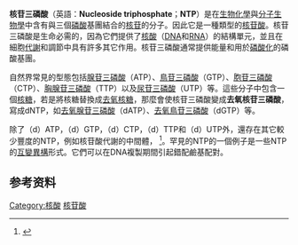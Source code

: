 {{Refimprove|time=2017-08-21T14:14:06+00:00}}
'''核苷三磷酸'''（英語：'''Nucleoside triphosphate'''；'''NTP'''）是在[[生物化學|生物化學]]與[[分子生物學|分子生物學]]中含有與三個[[磷酸鹽|磷酸]]基團結合的[[核苷|核苷]]的分子。因此它是一種類型的[[核苷酸|核苷酸]]。核苷三磷酸是生命必需的，因為它們提供了[[核酸|核酸]]（[[DNA|DNA]]和[[RNA|RNA]]）的結構單元，並且在細胞[[代謝|代謝]]和調節中具有許多其它作用。核苷三磷酸通常提供能量和用於[[磷酸化|磷酸化]]的磷酸基團。

自然界常見的型態包括[[腺苷三磷酸|腺苷三磷酸]]（ATP）、[[鳥苷三磷酸|鳥苷三磷酸]]（GTP）、[[胞苷三磷酸|胞苷三磷酸]]（CTP）、[[胸腺苷三磷酸|胸腺苷三磷酸]]（TTP）以及[[尿苷三磷酸|尿苷三磷酸]]（UTP）等。這些分子中包含一個[[核糖|核糖]]，若是將核糖替換成[[去氧核糖|去氧核糖]]，那麼會使核苷三磷酸變成'''去氧核苷三磷酸'''，寫成dNTP，如[[去氧腺苷三磷酸|去氧腺苷三磷酸]]（dATP）、[[去氧鳥苷三磷酸|去氧鳥苷三磷酸]]（dGTP）等。

除了（d）ATP，（d）GTP，（d）CTP，（d）TTP和（d）UTP外，還存在其它較少豐度的NTP，例如核苷酸代謝的中間體， {{le|人工核苷酸|artificial nucleotides}}<ref>{{Cite web |url=http://www.newscientist.com/article/dn13252-artificial-letters-added-to-lifes-alphabet.html |title=存档副本 |access-date=2016-12-28 |archive-date=2015-04-05 |archive-url=https://web.archive.org/web/20150405230833/http://www.newscientist.com/article/dn13252-artificial-letters-added-to-lifes-alphabet.html |dead-url=no }}</ref>。罕見的NTP的一個例子是一些NTP的[[互变异构体|互變異構]]形式。它們可以在DNA複製期間引起錯配鹼基配對。

==参考资料==
{{reflist}}

{{碱基、核苷和核苷酸}}
{{Adenosinergics}}

[[Category:核酸|Category:核酸]]
[[Category:核苷酸|]]